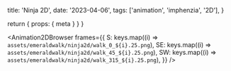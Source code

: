 
  title: 'Ninja 2D',
  date: '2023-04-06',
  tags: ['animation', 'imphenzia', '2D'],
}

  return { props: { meta } }
}


<Animation2DBrowser
  frames={{
    S: keys.map((i) => `assets/emeraldwalk/ninja2d/walk_0_${i}.25.png`),
    SE: keys.map((i) => `assets/emeraldwalk/ninja2d/walk_45_${i}.25.png`),
    SW: keys.map((i) => `assets/emeraldwalk/ninja2d/walk_315_${i}.25.png`),
  }}
/>
